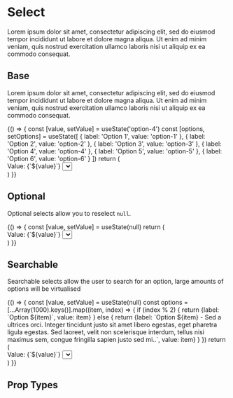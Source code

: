 
<Meta title='Components/Select' component={Select} />

# Select
Lorem ipsum dolor sit amet, consectetur adipiscing elit, sed do eiusmod tempor incididunt ut labore et dolore magna aliqua. Ut enim ad minim veniam, quis nostrud exercitation ullamco laboris nisi ut aliquip ex ea commodo consequat. 

## Base
Lorem ipsum dolor sit amet, consectetur adipiscing elit, sed do eiusmod tempor incididunt ut labore et dolore magna aliqua. Ut enim ad minim veniam, quis nostrud exercitation ullamco laboris nisi ut aliquip ex ea commodo consequat. 

<Preview>
  <Story name='Base'>
    {() => {
      const [value, setValue] = useState('option-4')
      const [options, setOptions] = useState([
        { label: 'Option 1', value: 'option-1' },
        { label: 'Option 2', value: 'option-2' },
        { label: 'Option 3', value: 'option-3' },
        { label: 'Option 4', value: 'option-4' },
        { label: 'Option 5', value: 'option-5' },
        { label: 'Option 6', value: 'option-6' }
      ])
      return (
        <div>
          <Text>Value: {`${value}`}</Text>
          <Select id={'select'} options={options} value={value} onChange={setValue} />
        </div>
      )
    }}
  </Story>
</Preview>

## Optional
Optional selects allow you to reselect `null`.

<Preview>
  <Story name='Optional'>
    {() => {
      const [value, setValue] = useState(null)
      return (
        <div>
          <Text>Value: {`${value}`}</Text>
          <Select
            id={'select'}
            options={[{ label: 'This is generic option number 1', value: 'option-1' },{ label: 'Option 2', value: 'option-2' }]}
            value={value}
            optional
            onChange={setValue}
            popper={{ placement: 'bottom' }}
          />
        </div>
      )
    }}
  </Story>
</Preview>

## Searchable
Searchable selects allow the user to search for an option, large amounts of options will be virtualised

<Preview>
  <Story name='Searchable'>
    {() => {
      const [value, setValue] = useState(null)
      const options = [...Array(1000).keys()].map((item, index) => {
        if (index % 2) {
          return {label: `Option ${item}`, value: item}
        } else {
          return {label: `Option ${item} - Sed a ultrices orci. Integer tincidunt justo sit amet libero egestas, eget pharetra ligula egestas. Sed laoreet, velit non scelerisque interdum, tellus nisi maximus sem, congue fringilla sapien justo sed mi..`, value: item}
        }
      })
      return (
        <div>
          <Text>Value: {`${value}`}</Text>
          <Select id={'select'} options={options} value={value} searchable searchableLimit={250} onChange={setValue} />
        </div>  
      )
    }}
  </Story>
</Preview>

## Prop Types

<Props of={Select} />